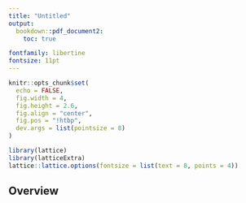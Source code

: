 ```yaml
---
title: "Untitled"
output:
  bookdown::pdf_document2:
    toc: true

fontfamily: libertine
fontsize: 11pt
---
```


```r
knitr::opts_chunk$set(
  echo = FALSE,
  fig.width = 4,
  fig.height = 2.6,
  fig.align = "center",
  fig.pos = "!htbp",
  dev.args = list(pointsize = 8)
)

library(lattice)
library(latticeExtra)
lattice::lattice.options(fontsize = list(text = 8, points = 4))
```


## Overview
